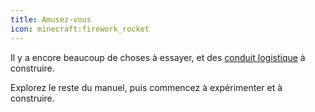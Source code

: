 ```yaml
---
title: Amusez-vous
icon: minecraft:firework_rocket
---
```


Il y a encore beaucoup de choses à essayer, et des [conduit logistique](../logistics) à construire.

Explorez le reste du manuel, puis commencez à expérimenter et à construire.